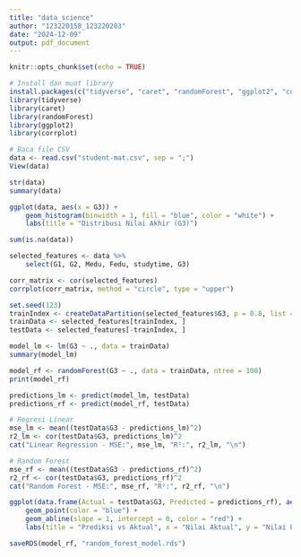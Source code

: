```yaml
---
title: "data_science"
author: "123220158_123220203"
date: "2024-12-09"
output: pdf_document
---
```


```r
knitr::opts_chunk$set(echo = TRUE)
```


```r
# Install dan muat library
install.packages(c("tidyverse", "caret", "randomForest", "ggplot2", "corrplot"))
library(tidyverse)
library(caret)
library(randomForest)
library(ggplot2)
library(corrplot)

```
```r
# Baca file CSV
data <- read.csv("student-mat.csv", sep = ";")
View(data)

```
```r
str(data)
summary(data)

```
```r
ggplot(data, aes(x = G3)) + 
    geom_histogram(binwidth = 1, fill = "blue", color = "white") +
    labs(title = "Distribusi Nilai Akhir (G3)")

```
```r
sum(is.na(data))

```
```r
selected_features <- data %>% 
    select(G1, G2, Medu, Fedu, studytime, G3)

```
```r
corr_matrix <- cor(selected_features)
corrplot(corr_matrix, method = "circle", type = "upper")

```
```r
set.seed(123)
trainIndex <- createDataPartition(selected_features$G3, p = 0.8, list = FALSE)
trainData <- selected_features[trainIndex, ]
testData <- selected_features[-trainIndex, ]

```
```r
model_lm <- lm(G3 ~ ., data = trainData)
summary(model_lm)

```



```r
model_rf <- randomForest(G3 ~ ., data = trainData, ntree = 100)
print(model_rf)

```
```r
predictions_lm <- predict(model_lm, testData)
predictions_rf <- predict(model_rf, testData)

```
```r
# Regresi Linear
mse_lm <- mean((testData$G3 - predictions_lm)^2)
r2_lm <- cor(testData$G3, predictions_lm)^2
cat("Linear Regression - MSE:", mse_lm, "R²:", r2_lm, "\n")

# Random Forest
mse_rf <- mean((testData$G3 - predictions_rf)^2)
r2_rf <- cor(testData$G3, predictions_rf)^2
cat("Random Forest - MSE:", mse_rf, "R²:", r2_rf, "\n")

```
```r
ggplot(data.frame(Actual = testData$G3, Predicted = predictions_rf), aes(x = Actual, y = Predicted)) +
    geom_point(color = "blue") +
    geom_abline(slope = 1, intercept = 0, color = "red") +
    labs(title = "Prediksi vs Aktual", x = "Nilai Aktual", y = "Nilai Prediksi")

```
```r
saveRDS(model_rf, "random_forest_model.rds")

```


